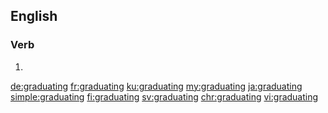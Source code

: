 ==English==

===Verb===
{{head|en|present participle}}

# {{present participle of|graduate|lang=en|nocat=1}}

[[de:graduating]]
[[fr:graduating]]
[[ku:graduating]]
[[my:graduating]]
[[ja:graduating]]
[[simple:graduating]]
[[fi:graduating]]
[[sv:graduating]]
[[chr:graduating]]
[[vi:graduating]]